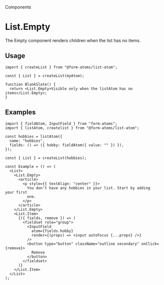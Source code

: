 
<hgroup>

<p className="category">Components</p>

# List.Empty

The Empty component renders children when the list has no items.

</hgroup>

## Usage

```tsx
import { createList } from "@form-atoms/list-atom";

const { List } = createList(myAtom);

function BlankSlate() {
  return <List.Empty>Visible only when the listAtom has no items</List.Empty>;
}
```

## Examples

<Example of={EmptyStories.EmptyList} >

```tsx
import { fieldAtom, InputField } from "form-atoms";
import { listAtom, createlist } from "@form-atoms/list-atom";

const hobbies = listAtom({
  name: "hobbies",
  fields: () => ({ hobby: fieldAtom({ value: "" }) }),
});

const { List } = createList(hobbies);

const Example = () => (
  <List>
    <List.Empty>
      <article>
        <p style={{ textAlign: "center" }}>
          You don't have any hobbies in your list. Start by adding your first
          one.
        </p>
      </article>
    </List.Empty>
    <List.Item>
      {({ fields, remove }) => (
        <fieldset role="group">
          <InputField
            atom={fields.hobby}
            render={(props) => <input autoFocus {...props} />}
          />
          <button type="button" className="outline secondary" onClick={remove}>
            Remove
          </button>
        </fieldset>
      )}
    </List.Item>
  </List>
);
```

</Example>
